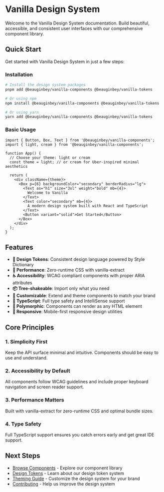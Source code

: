 # Vanilla Design System

Welcome to the Vanilla Design System documentation. Build beautiful, accessible, and consistent user interfaces with our comprehensive component library.

## Quick Start

Get started with Vanilla Design System in just a few steps:

### Installation

```bash
# Install the design system packages
pnpm add @beauginbey/vanilla-components @beauginbey/vanilla-tokens

# Or using npm
npm install @beauginbey/vanilla-components @beauginbey/vanilla-tokens

# Or using yarn
yarn add @beauginbey/vanilla-components @beauginbey/vanilla-tokens
```

### Basic Usage

```tsx
import { Button, Box, Text } from '@beauginbey/vanilla-components';
import { light, cream } from '@beauginbey/vanilla-components';

function App() {
  // Choose your theme: light or cream
  const theme = light; // or cream for Uber-inspired minimal aesthetics
  
  return (
    <div className={theme}>
      <Box p={6} backgroundColor="secondary" borderRadius="lg">
        <Text as="h1" size="3xl" weight="bold" mb={4}>
          Welcome to Vanilla
        </Text>
        <Text color="secondary" mb={4}>
          A modern design system built with React and TypeScript
        </Text>
        <Button variant="solid">Get Started</Button>
      </Box>
    </div>
  );
}
```

## Features

- **🎨 Design Tokens**: Consistent design language powered by Style Dictionary
- **🚀 Performance**: Zero-runtime CSS with vanilla-extract
- **♿ Accessibility**: WCAG compliant components with proper ARIA attributes
- **📦 Tree-shakeable**: Import only what you need
- **🔧 Customizable**: Extend and theme components to match your brand
- **📝 TypeScript**: Full type safety and IntelliSense support
- **🎯 Polymorphic**: Components can render as any HTML element
- **📱 Responsive**: Mobile-first responsive design utilities

## Core Principles

### 1. Simplicity First
Keep the API surface minimal and intuitive. Components should be easy to use and understand.

### 2. Accessibility by Default
All components follow WCAG guidelines and include proper keyboard navigation and screen reader support.

### 3. Performance Matters
Built with vanilla-extract for zero-runtime CSS and optimal bundle sizes.

### 4. Type Safety
Full TypeScript support ensures you catch errors early and get great IDE support.

## Next Steps

- [Browse Components](/components) - Explore our component library
- [Design Tokens](/tokens) - Learn about our design token system
- [Theming Guide](/theming) - Customize the design system for your brand
- [Contributing](/contributing) - Help us improve the design system